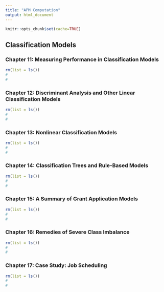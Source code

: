 ```yaml
---
title: "APM Computation"
output: html_document
---
```


```r
knitr::opts_chunk$set(cache=TRUE)
```

## Classification Models

### Chapter 11: Measuring Performance in Classification Models

```r
rm(list = ls())
#
#
```

### Chapter 12: Discriminant Analysis and Other Linear Classification Models

```r
rm(list = ls())
#
#
```

### Chapter 13: Nonlinear Classification Models

```r
rm(list = ls())
#
#
```

### Chapter 14: Classification Trees and Rule-Based Models

```r
rm(list = ls())
#
#
```

### Chapter 15: A Summary of Grant Application Models

```r
rm(list = ls())
#
#
```

### Chapter 16: Remedies of Severe Class Imbalance

```r
rm(list = ls())
#
#
```

### Chapter 17: Case Study: Job Scheduling

```r
rm(list = ls())
#
#
```

